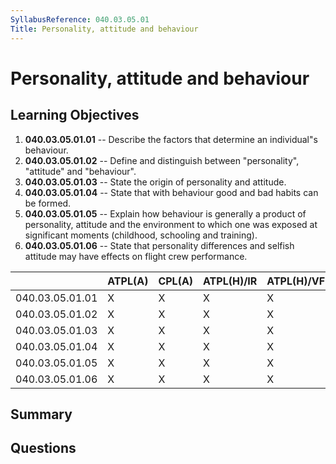 ```yaml
---
SyllabusReference: 040.03.05.01
Title: Personality, attitude and behaviour
---
```


# Personality, attitude and behaviour

## Learning Objectives

1.  **040.03.05.01.01** -- Describe the factors that determine an individual"s
    behaviour.
2.  **040.03.05.01.02** -- Define and distinguish between "personality",
    "attitude" and "behaviour".
3.  **040.03.05.01.03** -- State the origin of personality and attitude.
4.  **040.03.05.01.04** -- State that with behaviour good and bad habits can be
    formed.
5.  **040.03.05.01.05** -- Explain how behaviour is generally a product of
    personality, attitude and the environment to which one was exposed at
    significant moments (childhood, schooling and training).
6.  **040.03.05.01.06** -- State that personality differences and selfish
    attitude may have effects on flight crew performance.

|                 | ATPL(A) | CPL(A) | ATPL(H)/IR | ATPL(H)/VFR | CPL(H) | IR | CBIR(A) |
| --------------- | ------- | ------ | ---------- | ----------- | ------ | -- | ------- |
| 040.03.05.01.01 | X       | X      | X          | X           | X      | X  |         |
| 040.03.05.01.02 | X       | X      | X          | X           | X      | X  |         |
| 040.03.05.01.03 | X       | X      | X          | X           | X      | X  |         |
| 040.03.05.01.04 | X       | X      | X          | X           | X      | X  |         |
| 040.03.05.01.05 | X       | X      | X          | X           | X      | X  |         |
| 040.03.05.01.06 | X       | X      | X          | X           | X      | X  |         |

## Summary

## Questions
